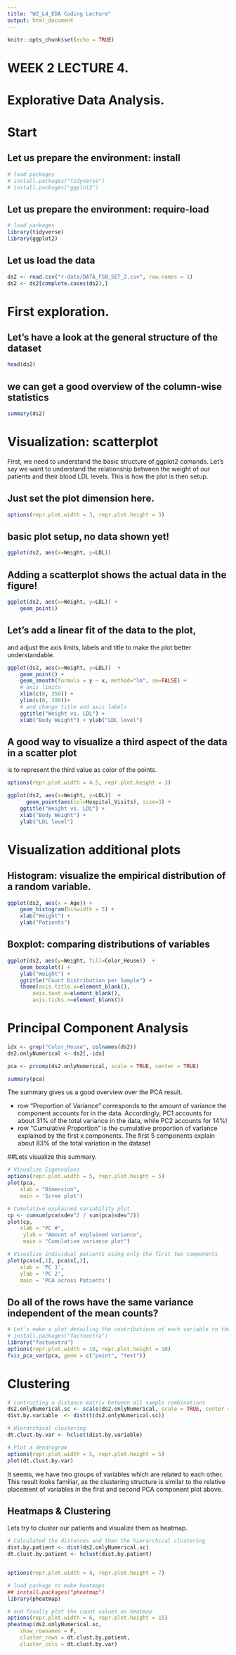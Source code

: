 ```yaml
---
title: "W2_L4_EDA Coding Lecture"
output: html_document
---
```


```r
knitr::opts_chunk$set(echo = TRUE)
```

# WEEK 2 LECTURE 4.

# Explorative Data Analysis.

# Start

## Let us prepare the environment: install

```r
# load packages
# install.packages("tidyverse")
# install.packages("ggplot2")
```

## Let us prepare the environment: require-load

```r
# load packages
library(tidyverse)
library(ggplot2)
```

## Let us load the data

```r
ds2 <- read.csv("r-data/DATA_FSB_SET_2.csv", row.names = 1)
ds2 <- ds2[complete.cases(ds2),]
```

# First exploration.

## Let's have a look at the general structure of the dataset

```r
head(ds2)
```

## we can get a good overview of the column-wise statistics

```r
summary(ds2)
```

# Visualization: scatterplot

First, we need to understand the basic structure of ggplot2 comands. Let's say we want to understand the relationship between the weight of our patients and their blood LDL levels. This is how the plot is then setup.

## Just set the plot dimension here.

```r
options(repr.plot.width = 3, repr.plot.height = 3)
```

## basic plot setup, no data shown yet!

```r
ggplot(ds2, aes(x=Weight, y=LDL))
```

## Adding a scatterplot shows the actual data in the figure!

```r
ggplot(ds2, aes(x=Weight, y=LDL)) + 
    geom_point()
```

## Let's add a linear fit of the data to the plot,

and adjust the axis limits, labels and title to make the plot better understandable.

```r
ggplot(ds2, aes(x=Weight, y=LDL))  + 
    geom_point() + 
    geom_smooth(formula = y ~ x, method="lm", se=FALSE) +
    # axis limits
    xlim(c(0, 350)) + 
    ylim(c(0, 300))+
    # and change title and axis labels
    ggtitle("Weight vs. LDL") +
    xlab("Body Weight") + ylab("LDL level")
```

## A good way to visualize a third aspect of the data in a scatter plot

is to represent the third value as color of the points.

```r
options(repr.plot.width = 4.5, repr.plot.height = 3)

ggplot(ds2, aes(x=Weight, y=LDL))  + 
      geom_point(aes(col=Hospital_Visits), size=3) +
    ggtitle("Weight vs. LDL") +
    xlab("Body Weight") + 
    ylab("LDL level")
```

# Visualization additional plots

## Histogram: visualize the empirical distribution of a random variable.

```r
ggplot(ds2, aes(x = Age)) + 
	geom_histogram(binwidth = 5) +
	xlab("Weight") +
	ylab("Patients")
```

## Boxplot: comparing distributions of variables

```r
ggplot(ds2, aes(y=Weight, fill=Color_House))  + 
	geom_boxplot() +
	ylab("Weight") +
	ggtitle("Count Distribution per Sample") +
	theme(axis.title.x=element_blank(),
        axis.text.x=element_blank(),
        axis.ticks.x=element_blank())
```

# Principal Component Analysis

```r
idx <- grep("Color_House", colnames(ds2)) 
ds2.onlyNumerical <- ds2[,-idx]

pca <- prcomp(ds2.onlyNumerical, scale = TRUE, center = TRUE)

summary(pca)
```

The summary gives us a good overview over the PCA result.

-   row "Proportion of Variance" corresponds to the amount of variance the component accounts for in the data. Accordingly, PC1 accounts for about 31% of the total variance in the data, while PC2 accounts for 14%!
-   row "Cumulative Proportion" is the cumulative proportion of variance explained by the first x components. The first 5 components explain about 83% of the total variation in the dataset

##Lets visualize this summary.

```r
# Visualize Eigenvalues 
options(repr.plot.width = 5, repr.plot.height = 5)
plot(pca,
	xlab = "Dimension",
	main = 'Scree plot')

# Cumulative explained variability plot
cp <- cumsum(pca$sdev^2 / sum(pca$sdev^2))
plot(cp, 
    xlab = "PC #", 
     ylab = "Amount of explained variance", 
     main = "Cumulative variance plot")

# Visualize individual patients using only the first two components
plot(pca$x[,1], pca$x[,2], 
	xlab = 'PC 1', 
	ylab = 'PC 2', 
	main = 'PCA across Patients')
```

## Do all of the rows have the same variance independent of the mean counts?

```r
# Let's make a plot detailing the contributions of each variable to the first two components of our PCA
# install.packages("factoextra")
library("factoextra")
options(repr.plot.width = 10, repr.plot.height = 10)
fviz_pca_var(pca, geom = c("point", "text"))
```

# Clustering

```r
# contructing a distance matrix between all sample combinations
ds2.onlyNumerical.sc <- scale(ds2.onlyNumerical, scale = TRUE, center = TRUE)
dist.by.variable  <- dist(t(ds2.onlyNumerical.sc))

# Hierarchical clustering
dt.clust.by.var <- hclust(dist.by.variable)

# Plot a dendrogram
options(repr.plot.width = 5, repr.plot.height = 5)
plot(dt.clust.by.var)
```

It seems, we have two groups of variables which are related to each other. This result looks familiar, as the clustering structure is similar to the relative placement of variables in the first and second PCA component plot above.

## Heatmaps & Clustering

Lets try to cluster our patients and visualize them as heatmap.

```r
# Calculated the distances and then the hierarchical clustering
dist.by.patient <- dist(ds2.onlyNumerical.sc)
dt.clust.by.patient <- hclust(dist.by.patient)


options(repr.plot.width = 4, repr.plot.height = 7)

# load package to make heatmaps
## install.packages("pheatmap")
library(pheatmap)

# and finally plot the count values as heatmap
options(repr.plot.width = 6, repr.plot.height = 15)
pheatmap(ds2.onlyNumerical.sc,
    show_rownames = F,
    cluster_rows = dt.clust.by.patient,
    cluster_cols = dt.clust.by.var)
```

